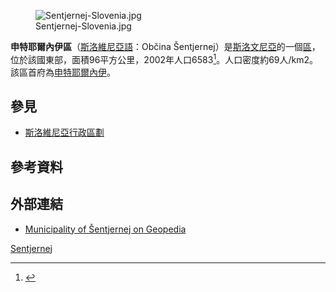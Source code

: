 [[File:Sentjernej-Slovenia.jpg|thumb]]

'''申特耶爾內伊區'''（[[斯洛維尼亞語|斯洛維尼亞語]]：Občina Šentjernej）是[[斯洛文尼亞|斯洛文尼亞]]的一個[[斯洛維尼亞行政區劃|區]]，位於該國東部，面積96平方公里，2002年人口6583<ref>{{Cite web |url=http://www.stat.si/popis2002/en/ |title=Statistical Office of the Republic of Slovenia, census of 2002 |accessdate=2017-03-14 |archive-date=2016-12-18 |archive-url=https://web.archive.org/web/20161218144633/http://www.stat.si/popis2002/en/ |dead-url=yes }}</ref>。人口密度約69人/km2。該區首府為[[申特耶爾內伊|申特耶爾內伊]]。

==參見==
*[[斯洛維尼亞行政區劃|斯洛維尼亞行政區劃]]

==參考資料==
{{Reflist}}

==外部連結==
*[http://www.geopedia.si/Geopedia_en.html#L408_F119_T13_vF_b4_x525972.25_y75700.5_s12 Municipality of Šentjernej on Geopedia] {{Wayback|url=http://www.geopedia.si/Geopedia_en.html#L408_F119_T13_vF_b4_x525972.25_y75700.5_s12 |date=20120620155109 }}

{{Slovenia-geo-stub}}
[[Category:斯洛維尼亞區份|Sentjernej]]